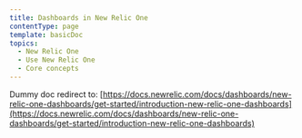 ```yaml
---
title: Dashboards in New Relic One
contentType: page
template: basicDoc
topics:
  - New Relic One
  - Use New Relic One
  - Core concepts
---
```


Dummy doc redirect to: [https://docs.newrelic.com/docs/dashboards/new-relic-one-dashboards/get-started/introduction-new-relic-one-dashboards](https://docs.newrelic.com/docs/dashboards/new-relic-one-dashboards/get-started/introduction-new-relic-one-dashboards)

